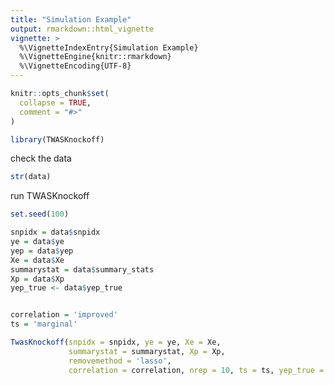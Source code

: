```yaml
---
title: "Simulation Example"
output: rmarkdown::html_vignette
vignette: >
  %\VignetteIndexEntry{Simulation Example}
  %\VignetteEngine{knitr::rmarkdown}
  %\VignetteEncoding{UTF-8}
---
```


```r
knitr::opts_chunk$set(
  collapse = TRUE,
  comment = "#>"
)
```

```r
library(TWASKnockoff)
```

check the data

```r
str(data)
```

run TWASKnockoff

```r
set.seed(100)

snpidx = data$snpidx
ye = data$ye
yep = data$yep
Xe = data$Xe
summarystat = data$summary_stats
Xp = data$Xp
yep_true <- data$yep_true


correlation = 'improved'
ts = 'marginal'

TwasKnockoff(snpidx = snpidx, ye = ye, Xe = Xe, 
             summarystat = summarystat, Xp = Xp, 
             removemethod = 'lasso', 
             correlation = correlation, nrep = 10, ts = ts, yep_true = yep_true)
```
